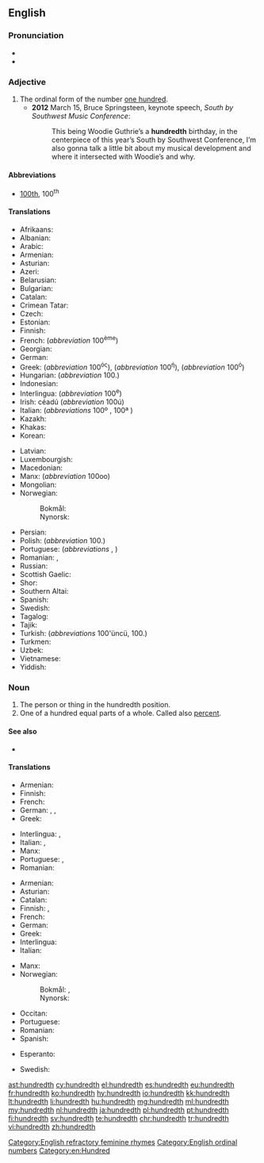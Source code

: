 ==English==
{{number box|en|100}}

===Pronunciation===
* {{IPA|/ˈhʌndɹɛdθ/|lang=en}}
* {{hyphenation|hun|dredth|lang=en}}

===Adjective===
{{en-adj|-}}

# The ordinal form of the number [[hundred|one hundred]].
#* '''2012''' March 15, Bruce Springsteen, keynote speech, ''South by Southwest Music Conference'':
#*: This being Woodie Guthrie’s a '''hundredth''' birthday, in the centerpiece of this year’s South by Southwest Conference, I’m also gonna talk a little bit about my musical development and where it intersected with Woodie’s and why.

====Abbreviations====
* [[100th]], 100<sup>th</sup>

====Translations====
{{trans-top|ordinal of 100}}
* Afrikaans: {{t|af|honderdste}}
* Albanian: {{t|sq|i njëqindtë}}
* Arabic: {{t|ar|بالغ جزءا من المئَة}}
* Armenian: {{t+|hy|հարյուրերորդ}}
* Asturian: {{t+|ast|centésimu}}
* Azeri: {{t|az|yüzüncü}}
* Belarusian: {{t|be|сотый|sc=Cyrl}}
* Bulgarian: {{t+|bg|стотен|sc=Cyrl}}
* Catalan: {{t|ca|centèsim}}
* Crimean Tatar: {{t|crh|yüzünci}}
* Czech: {{t+|cs|stý}}
* Estonian: {{t|et|sajandik}}
* Finnish: {{t+|fi|sadas}}
* French: {{t+|fr|centième}} (''abbreviation'' 100<sup>ème</sup>)
* Georgian: {{t|ka|მეასე}}
* German: {{t+|de|hundertste}}
* Greek: {{t+|el|εκατοστός|m}} (''abbreviation'' 100<sup>ός</sup>), {{t+|el|εκατοστή|f}} (''abbreviation'' 100<sup>ή</sup>), {{t+|el|εκατοστό|n}} (''abbreviation'' 100<sup>ό</sup>)
* Hungarian: {{t+|hu|századik}} (''abbreviation'' 100.)
* Indonesian: {{t|id|keseratus}}
* Interlingua: {{t|ia|centesime}} (''abbreviation'' 100<sup>e</sup>)
* Irish: céadú (''abbreviation'' 100ú)
* Italian: {{t+|it|centesimo}} (''abbreviations'' 100º {{g|m}}, 100ª {{g|f}})
* Kazakh: {{t|kk|жүздік|sc=Cyrl}}
* Khakas: {{t|kjh|чӱзінӌі|sc=Cyrl}}
* Korean: {{t+|ko|백째|sc=Kore}}
{{trans-mid}}
* Latvian: {{t|lv|simtais}}
* Luxembourgish: {{t|lb|honnertst}}
* Macedonian:  {{t|mk|стоти|sc=Cyrl}}
* Manx: {{t|gv|keeadoo}} (''abbreviation'' 100oo)
* Mongolian: {{t|mn|зуудугаар|sc=Cyrl}}
* Norwegian:
*: Bokmål: {{t|nb|hundrede}}
*: Nynorsk: {{t|nn|hundrede}}
* Persian: {{t+|fa|صدم|tr=sadom|sc=fa-Arab}}
* Polish: {{t+|pl|setny}} (''abbreviation'' 100.)
* Portuguese: {{t+|pt|centésimo}} (''abbreviations'' {{t|pt|100º|m}}, {{t|pt|100ª|f}})
* Romanian: {{t+|ro|sutălea|m|alt=al o sutălea}}, {{t|ro|suta|f|alt=a o suta}}
* Russian: {{t+|ru|со́тый}}
* Scottish Gaelic: {{t|gd|ceudamh}}
* Shor: {{t|cjs|чӱзинчи}}
* Southern Altai: {{t|alt|јӱзинчи|tr=cüzinçi}}
* Spanish: {{t+|es|centésimo}}
* Swedish: {{t+|sv|hundrade}}
* Tagalog: {{t|tl|pang-isang daan}}
* Tajik: {{t|tg|шашсадуми|sc=Cyrl}}
* Turkish: {{t+|tr|yüzüncü}} (''abbreviations'' 100'üncü, 100.)
* Turkmen: {{t|tk|ýüzünji}}
* Uzbek: {{t+|uz|yuzinchi}}
* Vietnamese: {{t|vi|thứ một trăm}}
* Yiddish: {{t|yi|הונדערטסטן|sc=Hebr}}
{{trans-bottom}}

===Noun===
{{en-noun}}

# The person or thing in the hundredth position.
# One of a hundred equal parts of a whole. Called also [[percent]].

====See also====
* {{l|en|one-hundredth}}

====Translations====
{{trans-top|person or thing in the hundredth position}}
* Armenian: {{t+|hy|հարյուրերորդ}}
* Finnish: {{t+|fi|sadas}}
* French: {{t+|fr|centième|m|f}}
* German: {{t|de|Hundertster|m}}, {{t|de|Hundertste|f}}, {{t|de|Hundertstes|n}}
* Greek: {{t+|el|εκατοστός|m}}
{{trans-mid}}
* Interlingua: {{t|ia|centesimo|m}}, {{t|ia|centesima|f}}
* Italian: {{t+|it|centesimo|m}}, {{t|it|centesima|f}}
* Manx: {{t|gv|keeadoo|alt=(yn) keeadoo}}
* Portuguese: {{t+|pt|centésimo|m}}, {{t|pt|centésima|f}}
* Romanian: {{t+|ro|sutălea}}
{{trans-bottom}}

{{trans-top|one of a hundred equal parts of a whole}}
* Armenian: {{t+|hy|հարյուրերորդ}}
* Asturian: {{t+|ast|centésimu|m}}
* Catalan: {{t|ca|centèsim|m}}
* Finnish: {{t|fi|sadasosa}}, {{t|fi|sadannes}}
* French: {{t+|fr|centième|m}}
* German: {{t|de|Hunderstel|m|n}}
* Greek: {{t+|el|εκατοστό|n}}
* Interlingua: {{t|ia|centesimo}}
* Italian: {{t+|it|centesimo|m}}
{{trans-mid}}
* Manx: {{t|gv|keeadoo}}
* Norwegian:
*: Bokmål: {{t|nb|hundredel|m}}, {{t|nb|hundrededel|m}}
*: Nynorsk: {{t|nn|hundredel|m}}
* Occitan: {{t|oc|centesim|m}}
* Portuguese: {{t+|pt|centésimo|m}}
* Romanian: {{t+|ro|sutime|f}}
* Spanish: {{t+|es|centésimo|m}}
{{trans-bottom}}

{{checktrans-top}}
* Esperanto: {{t-check|eo|centono}}
{{trans-mid}}
* Swedish: {{t+check|sv|hundradel|c}}
{{trans-bottom}}

[[Category:English refractory feminine rhymes]]
[[Category:English ordinal numbers]]
[[Category:en:Hundred]]

[[ast:hundredth]]
[[cy:hundredth]]
[[el:hundredth]]
[[es:hundredth]]
[[eu:hundredth]]
[[fr:hundredth]]
[[ko:hundredth]]
[[hy:hundredth]]
[[io:hundredth]]
[[kk:hundredth]]
[[lt:hundredth]]
[[li:hundredth]]
[[hu:hundredth]]
[[mg:hundredth]]
[[ml:hundredth]]
[[my:hundredth]]
[[nl:hundredth]]
[[ja:hundredth]]
[[pl:hundredth]]
[[pt:hundredth]]
[[fi:hundredth]]
[[sv:hundredth]]
[[te:hundredth]]
[[chr:hundredth]]
[[tr:hundredth]]
[[vi:hundredth]]
[[zh:hundredth]]